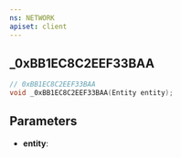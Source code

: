 ```yaml
---
ns: NETWORK
apiset: client
---
```

## _0xBB1EC8C2EEF33BAA

```c
// 0xBB1EC8C2EEF33BAA
void _0xBB1EC8C2EEF33BAA(Entity entity);
```


## Parameters
* **entity**: